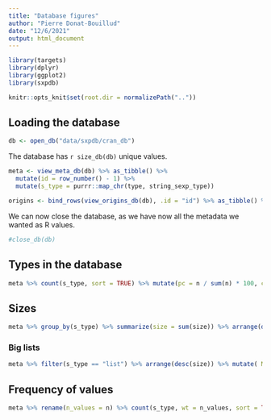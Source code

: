 ```yaml
---
title: "Database figures"
author: "Pierre Donat-Bouillud"
date: "12/6/2021"
output: html_document
---
```


```r
library(targets)
library(dplyr)
library(ggplot2)
library(sxpdb)

knitr::opts_knit$set(root.dir = normalizePath("..")) 
```

## Loading the database

```r
db <- open_db("data/sxpdb/cran_db")
```

The database has `r size_db(db)` unique values.

```r
meta <- view_meta_db(db) %>% as_tibble() %>% 
  mutate(id = row_number() - 1) %>% 
  mutate(s_type = purrr::map_chr(type, string_sexp_type))
```

```r
origins <- bind_rows(view_origins_db(db), .id = "id") %>% as_tibble() %>% mutate(id = strtoi(id) - 1)
```

We can now close the database, as we have now all the metadata we wanted as R values.
```r
#close_db(db)
```

## Types in the database

```r
meta %>% count(s_type, sort = TRUE) %>% mutate(pc = n / sum(n) * 100, cpc = cumsum(pc)) 
```

## Sizes

```r
meta %>% group_by(s_type) %>% summarize(size = sum(size)) %>% arrange(desc(size)) %>% mutate(pc = size / sum(size) * 100, cpc = cumsum(pc)) %>% mutate( M_size = size / 1024 / 1024)
```


### Big lists

```r
meta %>% filter(s_type == "list") %>% arrange(desc(size)) %>% mutate( M_size = size / 1024 / 1024)
```

## Frequency of values

```r
meta %>% rename(n_values = n) %>% count(s_type, wt = n_values, sort = TRUE) %>% mutate(pc = n / sum(n) * 100, cpc = cumsum(pc)) 
```

